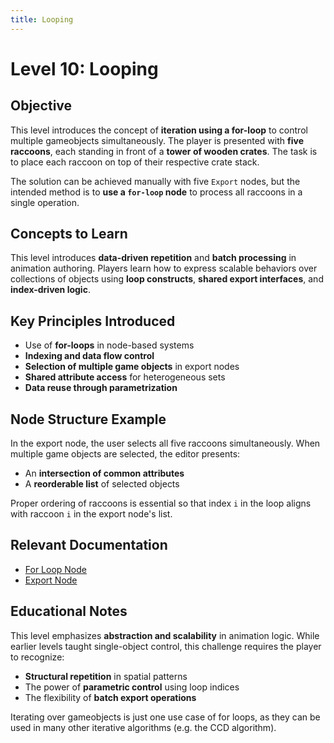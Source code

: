 ```yaml
---
title: Looping
---
```


# Level 10: Looping

## Objective

This level introduces the concept of **iteration using a for-loop** to control multiple gameobjects simultaneously. The player is presented with **five raccoons**, each standing in front of a **tower of wooden crates**. The task is to place each raccoon on top of their respective crate stack.

The solution can be achieved manually with five `Export` nodes, but the intended method is to **use a `for-loop` node** to process all raccoons in a single operation.

## Concepts to Learn

This level introduces **data-driven repetition** and **batch processing** in animation authoring. Players learn how to express scalable behaviors over collections of objects using **loop constructs**, **shared export interfaces**, and **index-driven logic**.

## Key Principles Introduced

- Use of **for-loops** in node-based systems
- **Indexing and data flow control**
- **Selection of multiple game objects** in export nodes
- **Shared attribute access** for heterogeneous sets
- **Data reuse through parametrization**

## Node Structure Example

In the export node, the user selects all five raccoons simultaneously. When multiple game objects are selected, the editor presents:

- An **intersection of common attributes**
- A **reorderable list** of selected objects

Proper ordering of raccoons is essential so that index `i` in the loop aligns with raccoon `i` in the export node's list.

## Relevant Documentation

- [For Loop Node](/docs/nodes/forloop)
- [Export Node](/docs/nodes/export)

## Educational Notes

This level emphasizes **abstraction and scalability** in animation logic. While earlier levels taught single-object control, this challenge requires the player to recognize:

- **Structural repetition** in spatial patterns
- The power of **parametric control** using loop indices
- The flexibility of **batch export operations**

Iterating over gameobjects is just one use case of for loops, as they can be used in many other iterative algorithms (e.g. the CCD algorithm).
